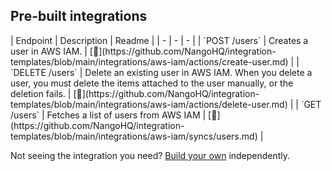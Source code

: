 
## Pre-built integrations

<AccordionGroup>


<Accordion title="Users">
| Endpoint | Description | Readme |
| - | - | - |
| `POST /users` | Creates a user in AWS IAM. | [🔗](https://github.com/NangoHQ/integration-templates/blob/main/integrations/aws-iam/actions/create-user.md) |
| `DELETE /users` | Delete an existing user in AWS IAM. When you delete a user, you must delete the items attached to the user manually, or the deletion fails. | [🔗](https://github.com/NangoHQ/integration-templates/blob/main/integrations/aws-iam/actions/delete-user.md) |
| `GET /users` | Fetches a list of users from AWS IAM | [🔗](https://github.com/NangoHQ/integration-templates/blob/main/integrations/aws-iam/syncs/users.md) |
</Accordion>

</AccordionGroup>

<Tip>Not seeing the integration you need? [Build your own](https://docs.nango.dev/guides/custom-integrations/overview) independently.</Tip>
